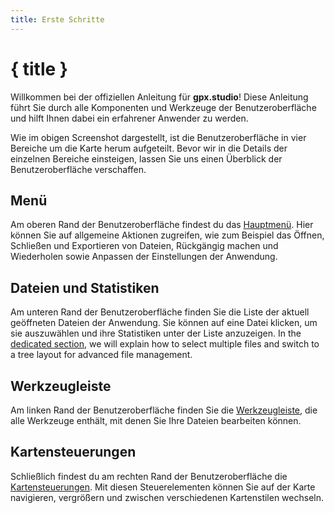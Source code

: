 ```yaml
---
title: Erste Schritte
---
```


<script lang="ts">
</script>

# { title }

Willkommen bei der offiziellen Anleitung für **gpx.studio**!
Diese Anleitung führt Sie durch alle Komponenten und Werkzeuge der Benutzeroberfläche und hilft Ihnen dabei ein erfahrener Anwender zu werden.

<DocsImage src="getting-started/interface" alt="Die gpx.studio Oberfläche." />

Wie im obigen Screenshot dargestellt, ist die Benutzeroberfläche in vier Bereiche um die Karte herum aufgeteilt. 
Bevor wir in die Details der einzelnen Bereiche einsteigen, lassen Sie uns einen Überblick der Benutzeroberfläche verschaffen.

## Menü

Am oberen Rand der Benutzeroberfläche findest du das [Hauptmenü](./menu).
Hier können Sie auf allgemeine Aktionen zugreifen, wie zum Beispiel das Öffnen, Schließen und Exportieren von Dateien, Rückgängig machen und Wiederholen sowie Anpassen der Einstellungen der Anwendung.

## Dateien und Statistiken

Am unteren Rand der Benutzeroberfläche finden Sie die Liste der aktuell geöffneten Dateien der Anwendung.
Sie können auf eine Datei klicken, um sie auszuwählen und ihre Statistiken unter der Liste anzuzeigen.
In the [dedicated section](./files-and-stats), we will explain how to select multiple files and switch to a tree layout for advanced file management.

## Werkzeugleiste

Am linken Rand der Benutzeroberfläche finden Sie die [Werkzeugleiste](./toolbar), die alle Werkzeuge enthält, mit denen Sie Ihre Dateien bearbeiten können.

## Kartensteuerungen

Schließlich findest du am rechten Rand der Benutzeroberfläche die [Kartensteuerungen](./map-controls).
Mit diesen Steuerelementen können Sie auf der Karte navigieren, vergrößern und zwischen verschiedenen Kartenstilen wechseln.
